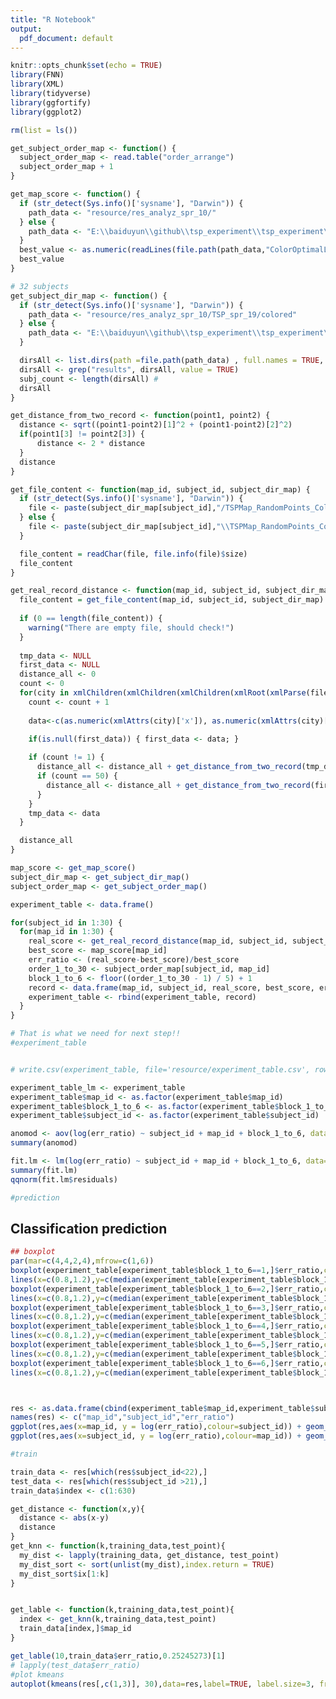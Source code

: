 ```yaml
---
title: "R Notebook"
output:
  pdf_document: default
---
```


```r
knitr::opts_chunk$set(echo = TRUE)
library(FNN)
library(XML)
library(tidyverse)
library(ggfortify)
library(ggplot2)
```

```r
rm(list = ls())

get_subject_order_map <- function() {
  subject_order_map <- read.table("order_arrange")
  subject_order_map + 1
}

get_map_score <- function() {
  if (str_detect(Sys.info()['sysname'], "Darwin")) {
    path_data <- "resource/res_analyz_spr_10/"
  } else {
    path_data <- "E:\\baiduyun\\github\\tsp_experiment\\tsp_experiment\\resource\\res_analyz_spr_10"
  }
  best_value <- as.numeric(readLines(file.path(path_data,"ColorOptimalLength.txt"), 30))
  best_value
}

# 32 subjects
get_subject_dir_map <- function() {
  if (str_detect(Sys.info()['sysname'], "Darwin")) {
    path_data <- "resource/res_analyz_spr_10/TSP_spr_19/colored"
  } else {
    path_data <- "E:\\baiduyun\\github\\tsp_experiment\\tsp_experiment\\resource\\res_analyz_spr_10\\TSP_spr_19/colored"
  }

  dirsAll <- list.dirs(path =file.path(path_data) , full.names = TRUE, recursive = TRUE) 
  dirsAll <- grep("results", dirsAll, value = TRUE)
  subj_count <- length(dirsAll) #
  dirsAll
}

get_distance_from_two_record <- function(point1, point2) {
  distance <- sqrt((point1-point2)[1]^2 + (point1-point2)[2]^2)
  if(point1[3] != point2[3]) {
      distance <- 2 * distance
  }
  distance
}

get_file_content <- function(map_id, subject_id, subject_dir_map) {
  if (str_detect(Sys.info()['sysname'], "Darwin")) {
    file <- paste(subject_dir_map[subject_id],"/TSPMap_RandomPoints_Color_SwitchCost_", toString(map_id-1),"-CollectedTour.tspx",sep = "")
  } else {
    file <- paste(subject_dir_map[subject_id],"\\TSPMap_RandomPoints_Color_SwitchCost_", toString(map_id-1),"-CollectedTour.tspx",sep = "")
  }

  file_content = readChar(file, file.info(file)$size)
  file_content
}

get_real_record_distance <- function(map_id, subject_id, subject_dir_map) {
  file_content = get_file_content(map_id, subject_id, subject_dir_map)
  
  if (0 == length(file_content)) {
    warning("There are empty file, should check!")
  }
  
  tmp_data <- NULL
  first_data <- NULL
  distance_all <- 0
  count <- 0
  for(city in xmlChildren(xmlChildren(xmlChildren(xmlRoot(xmlParse(file_content)))$Tours)$Tour)) {
    count <- count + 1
    
    data<-c(as.numeric(xmlAttrs(city)['x']), as.numeric(xmlAttrs(city)['y']), as.numeric(xmlAttrs(city)['group']))
    
    if(is.null(first_data)) { first_data <- data; }

    if (count != 1) {
      distance_all <- distance_all + get_distance_from_two_record(tmp_data, data)
      if (count == 50) {
        distance_all <- distance_all + get_distance_from_two_record(first_data, data)
      }
    }
    tmp_data <- data
  }

  distance_all
}

map_score <- get_map_score()
subject_dir_map <- get_subject_dir_map()
subject_order_map <- get_subject_order_map()

experiment_table <- data.frame()

for(subject_id in 1:30) {
  for(map_id in 1:30) {
    real_score <- get_real_record_distance(map_id, subject_id, subject_dir_map)
    best_score <- map_score[map_id]
    err_ratio <- (real_score-best_score)/best_score
    order_1_to_30 <- subject_order_map[subject_id, map_id]
    block_1_to_6 <- floor((order_1_to_30 - 1) / 5) + 1
    record <- data.frame(map_id, subject_id, real_score, best_score, err_ratio, order_1_to_30, block_1_to_6)
    experiment_table <- rbind(experiment_table, record)
  }
}

# That is what we need for next step!!
#experiment_table


# write.csv(experiment_table, file='resource/experiment_table.csv', row.names = FALSE)
```


```r
experiment_table_lm <- experiment_table
experiment_table$map_id <- as.factor(experiment_table$map_id)
experiment_table$block_1_to_6 <- as.factor(experiment_table$block_1_to_6)
experiment_table$subject_id <- as.factor(experiment_table$subject_id)

anomod <- aov(log(err_ratio) ~ subject_id + map_id + block_1_to_6, data=experiment_table)
summary(anomod)

fit.lm <- lm(log(err_ratio) ~ subject_id + map_id + block_1_to_6, data=experiment_table)
summary(fit.lm)
qqnorm(fit.lm$residuals)

#prediction

```

## Classification prediction
```r
## boxplot
par(mar=c(4,4,2,4),mfrow=c(1,6))
boxplot(experiment_table[experiment_table$block_1_to_6==1,]$err_ratio,col="seagreen",ylim=c(0,0.8),xlab="block1")
lines(x=c(0.8,1.2),y=c(median(experiment_table[experiment_table$block_1_to_6==1,]$err_ratio),median(experiment_table[experiment_table$block_1_to_6==1,]$err_ratio)),col='red',lwd=2)
boxplot(experiment_table[experiment_table$block_1_to_6==2,]$err_ratio,col="seagreen",ylim=c(0,0.8),xlab="block2")
lines(x=c(0.8,1.2),y=c(median(experiment_table[experiment_table$block_1_to_6==2,]$err_ratio),median(experiment_table[experiment_table$block_1_to_6==2,]$err_ratio)),col='red',lwd=2)
boxplot(experiment_table[experiment_table$block_1_to_6==3,]$err_ratio,col="seagreen",ylim=c(0,0.8),xlab="block3")
lines(x=c(0.8,1.2),y=c(median(experiment_table[experiment_table$block_1_to_6==3,]$err_ratio),median(experiment_table[experiment_table$block_1_to_6==3,]$err_ratio)),col='red',lwd=2)
boxplot(experiment_table[experiment_table$block_1_to_6==4,]$err_ratio,col="seagreen",ylim=c(0,0.8),xlab="block4")
lines(x=c(0.8,1.2),y=c(median(experiment_table[experiment_table$block_1_to_6==4,]$err_ratio),median(experiment_table[experiment_table$block_1_to_6==4,]$err_ratio)),col='red',lwd=2)
boxplot(experiment_table[experiment_table$block_1_to_6==5,]$err_ratio,col="seagreen",ylim=c(0,0.8),xlab="block5")
lines(x=c(0.8,1.2),y=c(median(experiment_table[experiment_table$block_1_to_6==5,]$err_ratio),median(experiment_table[experiment_table$block_1_to_6==5,]$err_ratio)),col='red',lwd=2)
boxplot(experiment_table[experiment_table$block_1_to_6==6,]$err_ratio,col="seagreen",ylim=c(0,0.8),xlab="block6")
lines(x=c(0.8,1.2),y=c(median(experiment_table[experiment_table$block_1_to_6==6,]$err_ratio),median(experiment_table[experiment_table$block_1_to_6==6,]$err_ratio)),col='red',lwd=2)



res <- as.data.frame(cbind(experiment_table$map_id,experiment_table$subject_id,experiment_table$err_ratio))
names(res) <- c("map_id","subject_id","err_ratio")
ggplot(res,aes(x=map_id, y = log(err_ratio),colour=subject_id)) + geom_point()
ggplot(res,aes(x=subject_id, y = log(err_ratio),colour=map_id)) + geom_point()

#train

train_data <- res[which(res$subject_id<22),]
test_data <- res[which(res$subject_id >21),]
train_data$index <- c(1:630)

get_distance <- function(x,y){
  distance <- abs(x-y)
  distance
}
get_knn <- function(k,training_data,test_point){
  my_dist <- lapply(training_data, get_distance, test_point)
  my_dist_sort <- sort(unlist(my_dist),index.return = TRUE)
  my_dist_sort$ix[1:k]
}


get_lable <- function(k,training_data,test_point){
  index <- get_knn(k,training_data,test_point)
  train_data[index,]$map_id
}

get_lable(10,train_data$err_ratio,0.25245273)[1]
# lapply(test_data$err_ratio)
#plot kmeans
autoplot(kmeans(res[,c(1,3)], 30),data=res,label=TRUE, label.size=3, frame=FALSE)
```

